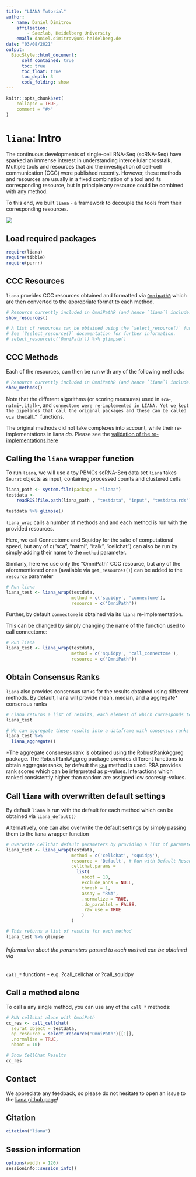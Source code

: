 ```yaml
---
title: "LIANA Tutorial"
author:
  - name: Daniel Dimitrov
    affiliation:
        - Saezlab, Heidelberg University
    email: daniel.dimitrov@uni-heidelberg.de
date: "03/08/2021"
output: 
  BiocStyle::html_document:
      self_contained: true
      toc: true
      toc_float: true
      toc_depth: 3
      code_folding: show
---
```


```r
knitr::opts_chunk$set(
    collapse = TRUE,
    comment = "#>"
)
```

# `liana`: Intro

The continuous developments of single-cell RNA-Seq (scRNA-Seq) have sparked an
immense interest in understanding intercellular crosstalk. Multiple tools and
resources that aid the investigation of cell-cell communication (CCC) were 
published recently. However, these methods and resources are usually in a fixed
combination of a tool and its corresponding resource, but in principle any
resource could be combined with any method.

To this end, we built `liana` - a framework to decouple the tools from their
corresponding resources.

![](../ligrec_pipe.png)

## Load required packages
```r
require(liana)
require(tibble)
require(purrr)
```

## CCC Resources
`liana` provides CCC resources obtained and formatted via [`OmnipathR`](https://github.com/saezlab/OmnipathR) which are then converted to the appropriate format to each method.
```r
# Resource currently included in OmniPathR (and hence `liana`) include:
show_resources()

# A list of resources can be obtained using the `select_resource()` function:
# See `?select_resource()` documentation for further information.
# select_resource(c('OmniPath')) %>% glimpse() 
```
  
  
## CCC Methods
Each of the resources, can then be run with any of the following methods:
```r
# Resource currently included in OmniPathR (and hence `liana`) include:
show_methods()
```
Note that the different algorithms (or scoring measures) used in `sca`-, `natmi`-, `italk`-, and `connectome were re-implemented in LIANA.
Yet we kept the pipelines that call the original packages and these can be called via the `call_*` functions.

The original methods did not take complexes into account, while their re-implementations in liana *do*. 
Please see the [validation of the re-implementations here](https://saezlab.github.io/liana/articles/liana_remethod.html)

## Calling the `liana` wrapper function

To run `liana`, we will use a toy PBMCs scRNA-Seq data set
`liana` takes `Seurat` objects as input, containing processed counts and clustered cells
```r
liana_path <- system.file(package = "liana")
testdata <-
    readRDS(file.path(liana_path , "testdata", "input", "testdata.rds"))

testdata %>% glimpse()
```

`liana_wrap` calls a number of methods and and each method is run with the provided resources.

Here, we call Connectome and Squidpy for the sake of computational speed,
but any of c("sca", "natmi", "italk", "cellchat") can also be run by simply
adding their name to the `method` parameter.

Similarly, here we use only the "OmniPath" CCC resource, but any of the 
aforementioned ones (available via `get_resources()`) can be added to the `resource` parameter
```r
# Run liana
liana_test <- liana_wrap(testdata,
                         method = c('squidpy', 'connectome'),
                         resource = c('OmniPath'))
```
Further, by default `connectome` is obtained via its `liana` re-implementation.


This can be changed by simply changing the name of the function used to call connectome:
```r
# Run liana
liana_test <- liana_wrap(testdata,
                         method = c('squidpy', 'call_connectome'),
                         resource = c('OmniPath'))
```



## Obtain Consensus Ranks
`liana` also provides consensus ranks for the results obtained using different
methods. By default, liana will provide mean, median, and a aggregate* consensus
ranks
```r
# Liana returns a list of results, each element of which corresponds to a method
liana_test

# We can aggregate these results into a dataframe with consensus ranks
liana_test %>%
  liana_aggregate()
```
*The aggregate consnesus rank is obtained using the RobustRankAggreg package.
The RobustRankAggreg package provides different functions to obtain aggregate
ranks, by default the [`RRA`](https://www.ncbi.nlm.nih.gov/pmc/articles/PMC3278763/) method is used.
RRA provides rank scores which can be interpreted as p-values. Interactions which
ranked consistently higher than random are assigned low scores/p-values.


## Call `liana` with overwritten default settings
By default `liana` is run with the default for each method which can be obtained via `liana_default()`

Alternatively, one can also overwrite the default settings by simply passing them to the liana wrapper function
```r
# Overwrite CellChat default parameters by providing a list of parameters
liana_test <- liana_wrap(testdata,
                         method = c('cellchat', 'squidpy'),
                         resource = 'Default', # Run with Default Resources
                         cellchat.params = 
                           list(
                             nboot = 10,
                             exclude_anns = NULL,
                             thresh = 1,
                             assay = "RNA",
                             .normalize = TRUE,
                             .do_parallel = FALSE,
                             .raw_use = TRUE
                             )
                         )

# This returns a list of results for each method
liana_test %>% glimpse
```
###### Information about the parameters passed to each method can be obtained via
`call_*` functions - e.g. ?call_cellchat or ?call_squidpy



## Call a method alone
To call a any single method, you can use any of the `call_*` methods:
```r
# RUN cellchat alone with OmniPath
cc_res <- call_cellchat(
  seurat_object = testdata,
  op_resource = select_resource('OmniPath')[[1]],
  .normalize = TRUE,
  nboot = 10)

# Show CellChat Results
cc_res
```


## Contact
We appreciate any feedback, so please do not hesitate to open an issue to the [liana github page](https://github.com/saezlab/liana)!


## Citation
```r
citation("liana")
```


## Session information
```r
options(width = 120)
sessioninfo::session_info()
```

